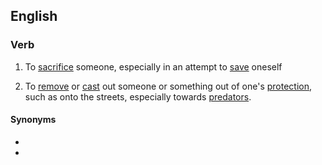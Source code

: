 ==English==

===Verb===
{{head|en|verb|head=[[throw]] to the [[wolves]]}}

# {{label|en|idiomatic}} To [[sacrifice]] someone, especially in an attempt to [[save]] oneself
# {{label|en|idiomatic}} To [[remove]] or [[cast]] out someone or something out of one's [[protection]], such as onto the streets, especially towards [[predators]].

====Synonyms====
* {{l|en|throw to the dogs}}
* {{l|en|throw to the lions}}
